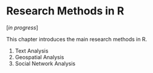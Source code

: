 # Research Methods in R

[*in progress*]

This chapter introduces the main research methods in R.

1. Text Analysis
2. Geospatial Analysis
3. Social Network Analysis
